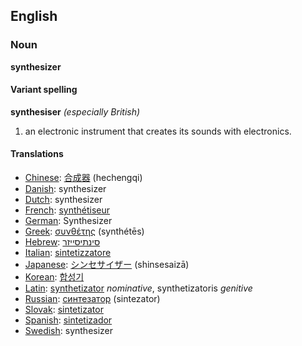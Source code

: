 {{Wikipedia}}
==English==

===Noun===
'''synthesizer'''
====Variant spelling====
'''synthesiser''' ''(especially British)''

#an electronic instrument that creates its sounds with electronics.

====Translations====
*[[Chinese]]: [[合成器]] (hechengqi)
*[[Danish]]: synthesizer
*[[Dutch]]: synthesizer
*[[French]]: [[synthétiseur]]
*[[German]]: Synthesizer
*[[Greek]]: [[συνθέτης]] (synthét&#275;s)
*[[Hebrew]]: [[סינתיסייזר]]
*[[Italian]]: [[sintetizzatore]]
*[[Japanese]]: [[シンセサイザー]] (shinsesaiz&#257;)
*[[Korean]]: [[합성기]]
*[[Latin]]: [[synthetizator]] ''nominative'', synthetizatoris ''genitive''
*[[Russian]]: [[синтезатор]] (sintezator)
*[[Slovak]]: [[sintetizator]]
*[[Spanish]]: [[sintetizador]]
*[[Swedish]]: synthesizer